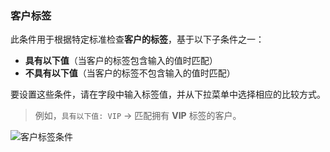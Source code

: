 ### 客户标签

此条件用于根据特定标准检查**客户的标签**，基于以下子条件之一：

- **具有以下值**（当客户的标签包含输入的值时匹配）
- **不具有以下值**（当客户的标签不包含输入的值时匹配）

要设置这些条件，请在字段中输入标签值，并从下拉菜单中选择相应的比较方式。

> 例如，`具有以下值: VIP` → 匹配拥有 **VIP** 标签的客户。

<img
  src="/images/essentials/condition-sets/customer-tag-has-value-of.webp"
  alt="客户标签条件"
/>

